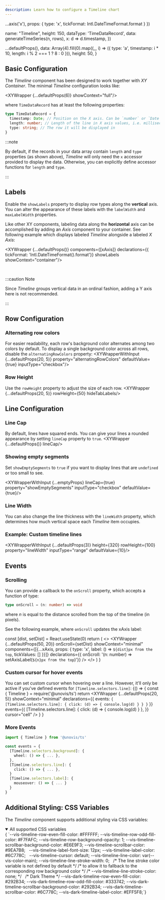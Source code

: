 ```yaml
---
description: Learn how to configure a Timeline chart
---
```



  ...axis('x'),
  props: { type: 'x', tickFormat: Intl.DateTimeFormat.format }
})

  name: "Timeline",
  height: 150,
  dataType: 'TimeDataRecord',
  data: generateTimeSeries(n, rows),
  x: d => d.timestamp,
})

  ...defaultProps(),
  data: Array(4).fill(0).map((_, i) => ({ type: 'a', timestamp: i * 10, length: i % 2 === 1 ? 8 : 0 })),
  height: 50,
}

## Basic Configuration
The _Timeline_ component has been designed to work together with _XY Container_.
The minimal _Timeline_ configuration looks like:

<XYWrapper {...defaultProps(6)} showContext="full"/>

where `TimeDataRecord` has at least the following properties:

```ts
type TimeDataRecord = {
  timestamp: Date; // Position on the X axis. Can be `number` or `Date`
  length: number; // Length of the line in X axis values, i.e. milliseconds if you use `Date`
  type: string; // The row it will be displayed in
}
```

:::note

By default, if the records in your data array contain `length` and `type` properties (as shown above),
_Timeline_ will only need the `x` accessor provided to display the data.
Otherwise, you can explicitly define accessor functions for `length` and `type`.

:::

## Labels
Enable the `showLabels` property to display row types along the **vertical** axis. You can alter the
appearance of these labels with the `labelWidth` and `maxLabelWidth` properties.

Like other XY components, labeling data along the **horizontal** axis can be accomplished
by adding an _Axis_ component to your container. See following example which displays labeled
_Timeline_ alongside a labeled _X Axis_:

<XYWrapper {...defaultProps()}
  components={[xAxis]}
  declarations={{ tickFormat: 'Intl.DateTimeFormat().format'}}
  showLabels
  showContext="container"/>

<br/>

:::caution Note

Since *Timeline* groups vertical data in an ordinal fashion, adding a Y axis here is not recommended.

:::


## Row Configuration
### Alternating row colors
For easier readability, each row's background color alternates among two colors by default. To display a single
background color across all rows, disable the `alternatingRowColors` property:
<XYWrapperWithInput {...defaultProps(20, 5)} property="alternatingRowColors" defaultValue={true} inputType="checkbox"/>

### Row Height
Use the `rowHeight` property to adjust the size of each row.
<XYWrapper {...defaultProps(20, 5)} rowHeight={50} hideTabLabels/>

## Line Configuration
### Line Cap
By default, lines have squared ends. You can give your lines a rounded appearance by setting `lineCap` property to `true`.
<XYWrapper {...defaultProps()} lineCap/>

### Showing empty segments
Set `showEmptySegments` to `true` if you want to display lines that are `undefined` or too small to see.

<XYWrapperWithInput {...emptyProps} lineCap={true} property="showEmptySegments" inputType="checkbox" defaultValue={true}/>

### Line Width
You can also change the line thickness with the `lineWidth` property, which determines how much
vertical space each _Timeline_ item occupies.

### Example: Custom timeline lines
<XYWrapperWithInput {...defaultProps(3)} height={320} rowHeight={100} property="lineWidth" inputType="range" defaultValue={10}/>

## Events
### Scrolling
You can provide a callback to the `onScroll` property, which accepts a function of type:

```ts
type onScroll = (n: number) => void
```

where _n_ is equal to the distance scrolled from the top of the timeline (in pixels).

See the following example, where `onScroll` updates the xAxis label:

  const [dist, setDist] = React.useState(0)
  return (
    <>
      <XYWrapper {...defaultProps(50, 20)}
        onScroll={setDist}
        showContext="minimal"
        components={[{...xAxis, props: { type: 'x', label: () => `${dist}px from the top`, tickValues: [] }}]}
        declarations={{ onScroll: '(n: number) => setAxisLabel(`${n}px from the top`)'}}
        />
    </>
  )
}

<ScrollExample/>

### Custom cursor for hover events
You can set custom cursor when hovering over a line. However, it'll only be active if you've defined events for `[Timeline.selectors.line]`:
<BrowserOnly>
{() => {
  const { Timeline } = require('@unovis/ts')
  return <XYWrapper
      {...defaultProps(20, 5)}
      showContext="minimal"
      declarations={{
        events:
  `{
    [Timeline.selectors.line]: {
        click: (d) => { console.log(d) }
    }
  }`
      }}
      events={{
        [Timeline.selectors.line]: {
            click: (d) => { console.log(d) }
        },
      }}
      cursor="cell"
    />
  }
}
</BrowserOnly>

### More Events
```ts
import { Timeline } from '@unovis/ts'

const events = {
  [Timeline.selectors.background]: {
    wheel: () => { ... },
  },
  [Timeline.selectors.line]: {
    click: () => { ... },
  }
  [Timeline.selectors.label]: {
    mouseover: () => { ... }
  }
}
```

## Additional Styling: CSS Variables
The _Timeline_ component supports additional styling via CSS variables:


<details open>
  <summary>All supported CSS variables</summary>
  <CodeBlock language="css">{
`--vis-timeline-row-even-fill-color: #FFFFFF;
--vis-timeline-row-odd-fill-color: #F7FAFC;
--vis-timeline-row-background-opacity: 1;
--vis-timeline-scrollbar-background-color: #E6E9F3;
--vis-timeline-scrollbar-color: #9EA7B8;
 
--vis-timeline-label-font-size: 12px;
--vis-timeline-label-color: #6C778C;
 
--vis-timeline-cursor: default;
--vis-timeline-line-color: var(--vis-color-main);
--vis-timeline-line-stroke-width: 0;
 
/* The line stroke color variable is not defined by default */
/* to allow it to fallback to the corresponding row background color */
/* --vis-timeline-line-stroke-color: none; */
 
/* Dark Theme */
--vis-dark-timeline-row-even-fill-color: #292B34;
--vis-dark-timeline-row-odd-fill-color: #333742;
--vis-dark-timeline-scrollbar-background-color: #292B34;
--vis-dark-timeline-scrollbar-color: #6C778C;
--vis-dark-timeline-label-color: #EFF5F8;`}
  </CodeBlock>
</details>

<PropTable name="VisTimeline"/>
